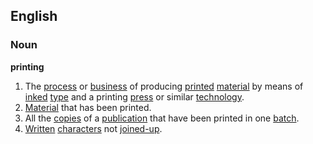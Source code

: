 ==English==
===Noun===
{{wikipedia}}
'''printing'''
#The [[process]] or [[business]] of producing [[print]]ed [[material]] by means of [[ink]]ed [[type]] and a printing [[press]] or similar [[technology]].
#[[Material]] that has been printed.
#All the [[copies]] of a [[publication]] that have been printed in one [[batch]].
#[[Written]] [[character]]s not [[joined-up]].